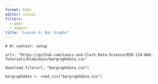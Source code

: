 ```yaml
---
format: html
editor: visual
filters: 
  - webr
  - naquiz
title: "Lesson 6: Bar Graphs"
---
```


```webr-r
# #| context: setup

url<- "https://github.com/Lewis-and-Clark-Data-Science/BIO-110-Web-Tutorials/blob/main/bargraphdata.csv"

download.file(url, "bargraphdata.csv")

bargraphdata <- read_csv("bargraphdata.csv")

```


